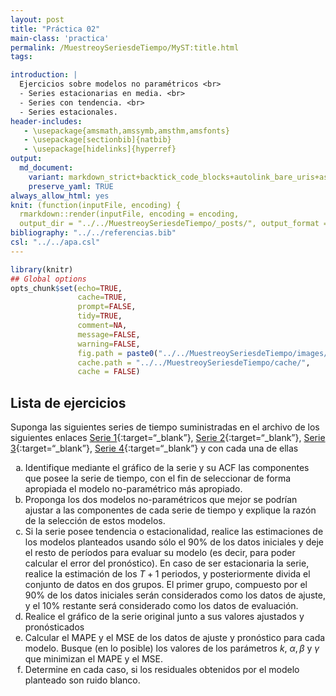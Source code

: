 ```yaml
---
layout: post
title: "Práctica 02"
main-class: 'practica'
permalink: /MuestreoySeriesdeTiempo/MyST:title.html
tags:

introduction: |
  Ejercicios sobre modelos no paramétricos <br>
  - Series estacionarias en media. <br>
  - Series con tendencia. <br>
  - Series estacionales. 
header-includes:
   - \usepackage{amsmath,amssymb,amsthm,amsfonts}
   - \usepackage[sectionbib]{natbib}
   - \usepackage[hidelinks]{hyperref}
output:
  md_document:
    variant: markdown_strict+backtick_code_blocks+autolink_bare_uris+ascii_identifiers+tex_math_single_backslash
    preserve_yaml: TRUE
always_allow_html: yes   
knit: (function(inputFile, encoding) {
  rmarkdown::render(inputFile, encoding = encoding,
  output_dir = "../../MuestreoySeriesdeTiempo/_posts/", output_format = "all"  ) })
bibliography: "../../referencias.bib"
csl: "../../apa.csl"
---
```


```r
library(knitr)
## Global options
opts_chunk$set(echo=TRUE,
               cache=TRUE,
               prompt=FALSE,
               tidy=TRUE,
               comment=NA,
               message=FALSE,
               warning=FALSE,
               fig.path = paste0("../../MuestreoySeriesdeTiempo/images/", "Práctica02"),
               cache.path = "../../MuestreoySeriesdeTiempo/cache/",
               cache = FALSE)

```

## Lista de ejercicios

Suponga las siguientes series de tiempo suministradas en el archivo de los siguientes enlaces
[Serie 1](https://github.com/jouninLRMD/jouninlrmd.github.io/raw/master/Dataset/MySTSim1.xlsx){:target="_blank"}, [Serie 2](https://github.com/jouninLRMD/jouninlrmd.github.io/raw/master/Dataset/MySTSim2.xlsx){:target="_blank"}, [Serie 3](https://github.com/jouninLRMD/jouninlrmd.github.io/raw/master/Dataset/MySTSim3.xlsx){:target="_blank"}, [Serie 4](https://github.com/jouninLRMD/jouninlrmd.github.io/raw/master/Dataset/MySTSim4.xlsx){:target="_blank"} y con cada una de ellas 
<ol type = "a">
<li> Identifique mediante el gráfico de la serie y su ACF las componentes que posee la serie de tiempo, con el fin de seleccionar de forma apropiada el modelo no-paramétrico más apropiado. </li>
<li> Proponga los dos modelos no-paramétricos que mejor se podrían ajustar a las componentes de cada serie de tiempo y explique la razón de la selección de estos modelos. </li>
<li> Si la serie posee tendencia o estacionalidad, realice las estimaciones de los modelos planteados usando sólo el 90% de los datos iniciales y deje el resto de períodos para evaluar su modelo (es decir, para poder calcular el error del pronóstico).  En caso de ser estacionaria la serie, realice la estimación de los $T+1$ periodos, y posteriormente divida el conjunto de datos en dos grupos. El primer grupo, compuesto por el 90% de los datos iniciales serán considerados como los datos de ajuste, y el 10% restante será considerado como los datos de evaluación.  </li>
<li> Realice el gráfico de la serie original junto a sus valores ajustados y pronósticados </li>
<li> Calcular el MAPE y el MSE de los datos de ajuste y pronóstico para cada modelo. Busque (en lo posible) los valores de los parámetros $k$, $\alpha, \beta$ y $\gamma$ que minimizan el MAPE y el MSE.</li>
<li> Determine en cada caso, si los residuales obtenidos por el modelo planteado son ruido blanco. </li>
</ol>
